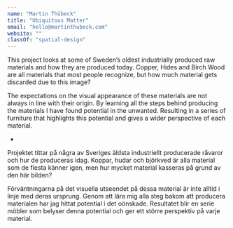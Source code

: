 ```yaml
---
name: "Martin Thübeck"
title: "Ubiquitous Matter"
email: "hello@martinthubeck.com"
website: ""
classOf: "spatial-design"
---
```






This project looks at some of Sweden’s oldest industrially produced raw materials and how they are produced today. Copper, Hides and Birch Wood are all materials that most people recognize, but how much material gets discarded due to this image? 

The expectations on the visual appearance of these materials are not always in line with their origin. By learning all the steps behind producing the materials I have found potential in the unwanted. Resulting in a series of furniture that highlights this potential and gives a wider perspective of each material. 

-

Projektet tittar på några av Sveriges äldsta industriellt producerade råvaror och hur de produceras idag. Koppar, hudar och björkved är alla material som de flesta känner igen, men hur mycket material kasseras på grund av den här bilden?

Förväntningarna på det visuella utseendet på dessa material är inte alltid i linje med deras ursprung. Genom att lära mig alla steg bakom att producera materialen har jag hittat potential i det oönskade. Resultatet blir en serie möbler som belyser denna potential och ger ett större perspektiv på varje material.


<ImageZoom
  preview={preview151}
  zoom={zoom151}
  caption="Ubiquitous Matter"
/>

<ImageZoom
  preview={preview152}
  zoom={zoom152}
  caption="Ubiquitous Matter"
/>

<ImageZoom
  preview={preview153}
  zoom={zoom153}
  caption="Ubiquitous Matter"
/>